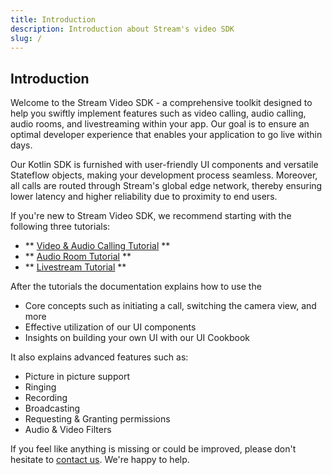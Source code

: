 ```yaml
---
title: Introduction
description: Introduction about Stream's video SDK
slug: /
---
```


## Introduction

Welcome to the Stream Video SDK - a comprehensive toolkit designed to help you swiftly implement features such as video calling, audio calling, audio rooms, and livestreaming within your app.
Our goal is to ensure an optimal developer experience that enables your application to go live within days.

Our Kotlin SDK is furnished with user-friendly UI components and versatile Stateflow objects, making your development process seamless.
Moreover, all calls are routed through Stream's global edge network, thereby ensuring lower latency and higher reliability due to proximity to end users.

If you're new to Stream Video SDK, we recommend starting with the following three tutorials:

* ** [Video & Audio Calling Tutorial](../02-tutorials/01-video-calling.mdx) **
* ** [Audio Room Tutorial](../02-tutorials/02-audio-room.mdx) **
* ** [Livestream Tutorial](../02-tutorials/03-livestream.mdx) **

After the tutorials the documentation explains how to use the

* Core concepts such as initiating a call, switching the camera view, and more
* Effective utilization of our UI components
* Insights on building your own UI with our UI Cookbook

It also explains advanced features such as:

* Picture in picture support
* Ringing
* Recording
* Broadcasting
* Requesting & Granting permissions
* Audio & Video Filters

If you feel like anything is missing or could be improved, please don't hesitate to [contact us](https://getstream.io/contact/). We're happy to help.
